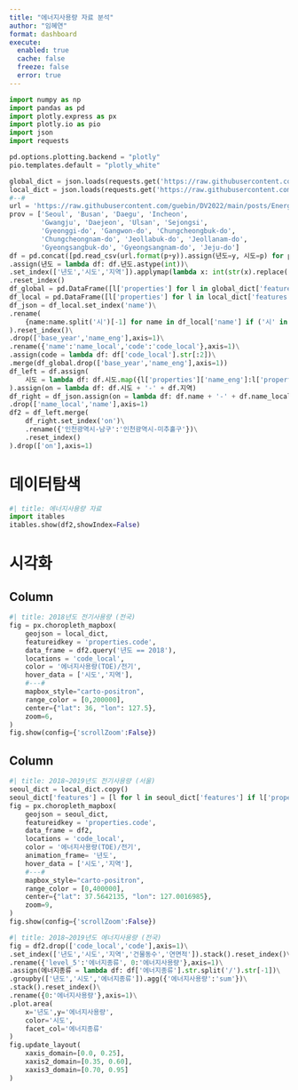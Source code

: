 ```yaml
---
title: "에너지사용량 자료 분석"
author: "임혜연"
format: dashboard
execute: 
  enabled: true
  cache: false
  freeze: false
  error: true
---
```


```python
import numpy as np
import pandas as pd
import plotly.express as px
import plotly.io as pio
import json
import requests

pd.options.plotting.backend = "plotly"
pio.templates.default = "plotly_white"

global_dict = json.loads(requests.get('https://raw.githubusercontent.com/southkorea/southkorea-maps/master/kostat/2018/json/skorea-provinces-2018-geo.json').text)
local_dict = json.loads(requests.get('https://raw.githubusercontent.com/southkorea/southkorea-maps/master/kostat/2018/json/skorea-municipalities-2018-geo.json').text)
#--#
url = 'https://raw.githubusercontent.com/guebin/DV2022/main/posts/Energy/{}.csv'
prov = ['Seoul', 'Busan', 'Daegu', 'Incheon', 
        'Gwangju', 'Daejeon', 'Ulsan', 'Sejongsi', 
        'Gyeonggi-do', 'Gangwon-do', 'Chungcheongbuk-do', 
        'Chungcheongnam-do', 'Jeollabuk-do', 'Jeollanam-do', 
        'Gyeongsangbuk-do', 'Gyeongsangnam-do', 'Jeju-do']
df = pd.concat([pd.read_csv(url.format(p+y)).assign(년도=y, 시도=p) for p in prov for y in ['2018', '2019', '2020', '2021']]).reset_index(drop=True)\
.assign(년도 = lambda df: df.년도.astype(int))\
.set_index(['년도','시도','지역']).applymap(lambda x: int(str(x).replace(',','')))\
.reset_index()
df_global = pd.DataFrame([l['properties'] for l in global_dict['features']])
df_local = pd.DataFrame([l['properties'] for l in local_dict['features']])
df_json = df_local.set_index('name')\
.rename(
    {name:name.split('시')[-1] for name in df_local['name'] if ('시' in name) and ('구' in name) and (len(name)>3)}
).reset_index()\
.drop(['base_year','name_eng'],axis=1)\
.rename({'name':'name_local','code':'code_local'},axis=1)\
.assign(code = lambda df: df['code_local'].str[:2])\
.merge(df_global.drop(['base_year','name_eng'],axis=1))
df_left = df.assign(
    시도 = lambda df: df.시도.map({l['properties']['name_eng']:l['properties']['name'] for l in global_dict['features']})
).assign(on = lambda df: df.시도 + '-' + df.지역)
df_right = df_json.assign(on = lambda df: df.name + '-' + df.name_local)\
.drop(['name_local','name'],axis=1)
df2 = df_left.merge(
    df_right.set_index('on')\
    .rename({'인천광역시-남구':'인천광역시-미추홀구'})\
    .reset_index()
).drop(['on'],axis=1)
```

# 데이터탐색

```python
#| title: 에너지사용량 자료 
import itables 
itables.show(df2,showIndex=False)
```

# 시각화 {orientation="columns" scrolling="true"}

## Column {width=50%}

```python
#| title: 2018년도 전기사용량 (전국)
fig = px.choropleth_mapbox(
    geojson = local_dict,
    featureidkey = 'properties.code',
    data_frame = df2.query('년도 == 2018'),
    locations = 'code_local',
    color = '에너지사용량(TOE)/전기',
    hover_data = ['시도','지역'],
    #---#
    mapbox_style="carto-positron",
    range_color = [0,200000],
    center={"lat": 36, "lon": 127.5}, 
    zoom=6,
)
fig.show(config={'scrollZoom':False})
```

## Column {width=50%}

```python
#| title: 2018~2019년도 전기사용량 (서울)
seoul_dict = local_dict.copy() 
seoul_dict['features'] = [l for l in seoul_dict['features'] if l['properties']['code'][:2] == '11']
fig = px.choropleth_mapbox(
    geojson = seoul_dict,
    featureidkey = 'properties.code',
    data_frame = df2,
    locations = 'code_local',
    color = '에너지사용량(TOE)/전기',
    animation_frame= '년도',
    hover_data = ['시도','지역'],
    #---#
    mapbox_style="carto-positron",
    range_color = [0,400000],
    center={"lat": 37.5642135, "lon": 127.0016985},
    zoom=9,
)
fig.show(config={'scrollZoom':False})
```

```python
#| title: 2018~2019년도 에너지사용량 (전국)
fig = df2.drop(['code_local','code'],axis=1)\
.set_index(['년도','시도','지역','건물동수','연면적']).stack().reset_index()\
.rename({'level_5':'에너지종류', 0:'에너지사용량'},axis=1)\
.assign(에너지종류 = lambda df: df['에너지종류'].str.split('/').str[-1])\
.groupby(['년도','시도','에너지종류']).agg({'에너지사용량':'sum'})\
.stack().reset_index()\
.rename({0:'에너지사용량'},axis=1)\
.plot.area(
    x='년도',y='에너지사용량',
    color='시도',
    facet_col='에너지종류'
)
fig.update_layout(
    xaxis_domain=[0.0, 0.25],
    xaxis2_domain=[0.35, 0.60],
    xaxis3_domain=[0.70, 0.95]
)
```